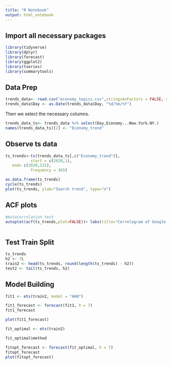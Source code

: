 ```yaml
---
title: "R Notebook"
output: html_notebook
---
```


## Import all necessary packages

```r
library(tidyverse)
library(dplyr)
library(forecast)
library(ggplot2)
library(tseries)
library(summarytools)   
```

## Data Prep

```r
trends_data<- read.csv("economy_topics.csv",stringsAsFactors = FALSE, sep = ",")
trends_data$Day <- as.Date(trends_data$Day, "%d/%m/%Y")
```

Then we select the necessary columns.

```r
trends_data_ts<- trends_data %>% select(Day,Economy...New.York.NY.)
names(trends_data_ts)[2] <- "Economy_trend"
```

## Observe ts data

```r
ts_trends<-ts(trends_data_ts[,c("Economy_trend")],     
           start = c(2020,1),
   end= c(2020,132),
           frequency = 365)

as.data.frame(ts_trends)
cycle(ts_trends)
plot(ts_trends, ylab="Search trend", type="o")
```



## ACF plots

```r
#Autocorrelation test
autoplot(acf(ts_trends,plot=FALSE))+ labs(title="Correlogram of Google trends data")



```

## Test Train Split

```r
ts_trends
h2 <- 7L
train2 <- head(ts_trends, round(length(ts_trends) - h2))
test2 <- tail(ts_trends, h2)
```


## Model Building

```r
fit1 <- ets(train2, model = "AAN")  

fit1_forecast <- forecast(fit1, h = 7) 
fit1_forecast
```




```r
plot(fit1_forecast)
```

```r
fit_optimal <- ets(train2) 

fit_optimal$method

fitopt_forecast <- forecast(fit_optimal, h = 7) 
fitopt_forecast
plot(fitopt_forecast)
```


